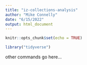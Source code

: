 ```yaml
---
title: "iz-collections-analysis"
author: "Mike Connelly"
date: "6/15/2022"
output: html_document
---
```


```r
knitr::opts_chunk$set(echo = TRUE)
```

```r
library("tidyverse")
```
other commands go here...
